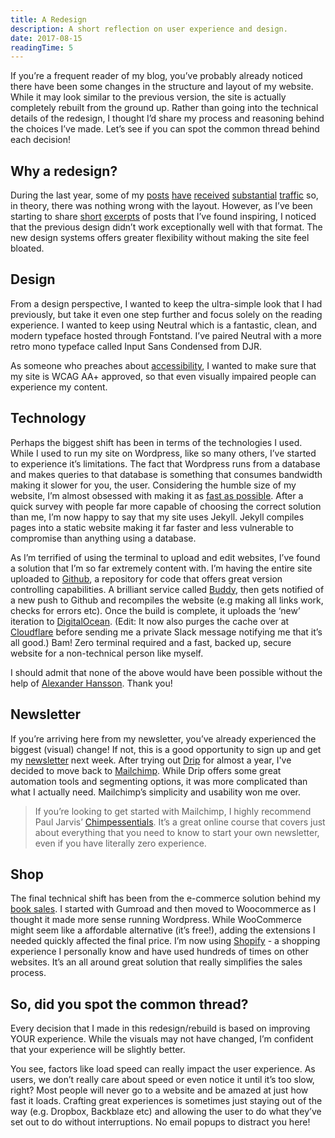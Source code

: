 ```yaml
---
title: A Redesign
description: A short reflection on user experience and design.
date: 2017-08-15
readingTime: 5
---
```


If you’re a frequent reader of my blog, you’ve probably already noticed there have been some changes in the structure and layout of my website. While it may look similar to the previous version, the site is actually completely rebuilt from the ground up. Rather than going into the technical details of the redesign, I thought I’d share my process and reasoning behind the choices I’ve made. Let’s see if you can spot the common thread behind each decision!

## Why a redesign?

During the last year, some of my [posts](/truefans/) [have](/investingproducts/) [received](/better-uxdesigner/) [substantial](/future-ux-designer/) [traffic](/designers-write/) so, in theory, there was nothing wrong with the layout. However, as I’ve been starting to share [short](/design-quotes/) [excerpts](/enough/) of posts that I’ve found inspiring, I noticed that the previous design didn’t work exceptionally well with that format. The new design systems offers greater flexibility without making the site feel bloated.

## Design

From a design perspective, I wanted to keep the ultra-simple look that I had previously, but take it even one step further and focus solely on the reading experience. I wanted to keep using Neutral which is a fantastic, clean, and modern typeface hosted through Fontstand. I’ve paired Neutral with a more retro mono typeface called Input Sans Condensed from DJR.

As someone who preaches about [accessibility](/designing-for-accessibility/), I wanted to make sure that my site is WCAG AA+ approved, so that even visually impaired people can experience my content.

## Technology

Perhaps the biggest shift has been in terms of the technologies I used. While I used to run my site on Wordpress, like so many others, I’ve started to experience it’s limitations. The fact that Wordpress runs from a database and makes queries to that database is something that consumes bandwidth making it slower for you, the user. Considering the humble size of my website, I’m almost obsessed with making it as [fast as possible](/secret-feature/). After a quick survey with people far more capable of choosing the correct solution than me, I’m now happy to say that my site uses Jekyll. Jekyll compiles pages into a static website making it far faster and less vulnerable to compromise than anything using a database.

As I’m terrified of using the terminal to upload and edit websites, I’ve found a solution that I’m so far extremely content with. I’m having the entire site uploaded to [Github](https://github.com), a repository for code that offers great version controlling capabilities. A brilliant service called [Buddy](https://buddy.works), then gets notified of a new push to Github and recompiles the website (e.g making all links work, checks for errors etc). Once the build is complete, it uploads the ‘new’ iteration to [DigitalOcean](https://m.do.co/c/0461e4c13647). (Edit: It now also purges the cache over at [Cloudflare](https://cloudflare.com) before sending me a private Slack message notifying me that it’s all good.) Bam! Zero terminal required and a fast, backed up, secure website for a non-technical person like myself.

I should admit that none of the above would have been possible without the help of [Alexander Hansson](http://hnssn.se). Thank you!

## Newsletter

If you’re arriving here from my newsletter, you’ve already experienced the biggest (visual) change! If not, this is a good opportunity to sign up and get my [newsletter](/newsletter/) next week. After trying out [Drip](https://mbsy.co/cztnf) for almost a year, I've decided to move back to [Mailchimp](http://eepurl.com/bvIKNL). While Drip offers some great automation tools and segmenting options, it was more complicated than what I actually need. Mailchimp’s simplicity and usability won me over.

> If you’re looking to get started with Mailchimp, I highly recommend Paul Jarvis’ [Chimpessentials](https://chimpessentials.com/chimp/156/). It’s a great online course that covers just about everything that you need to know to start your own newsletter, even if you have literally zero experience.

## Shop

The final technical shift has been from the e-commerce solution behind my [book sales](/books/). I started with Gumroad and then moved to Woocommerce as I thought it made more sense running Wordpress. While WooCommerce might seem like a affordable alternative (it’s free!), adding the extensions I needed quickly affected the final price. I’m now using [Shopify](https://www.shopify.com) - a shopping experience I personally know and have used hundreds of times on other websites. It’s an all around great solution that really simplifies the sales process.

## So, did you spot the common thread?

Every decision that I made in this redesign/rebuild is based on improving YOUR experience. While the visuals may not have changed, I’m confident that your experience will be slightly better.

You see, factors like load speed can really impact the user experience. As users, we don’t really care about speed or even notice it until it’s too slow, right? Most people will never go to a website and be amazed at just how fast it loads. Crafting great experiences is sometimes just staying out of the way (e.g. Dropbox, Backblaze etc) and allowing the user to do what they’ve set out to do without interruptions. No email popups to distract you here!